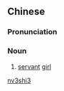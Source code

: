 ==Chinese==
{{zh-forms}}

===Pronunciation===
{{zh-pron
|m=nǚshǐ
|cat=n
}}

===Noun===
{{zh-noun}}

# {{lb|zh|archaic}} [[servant]] [[girl]]

[[Category:Mandarin archaic terms|nv3shi3]]